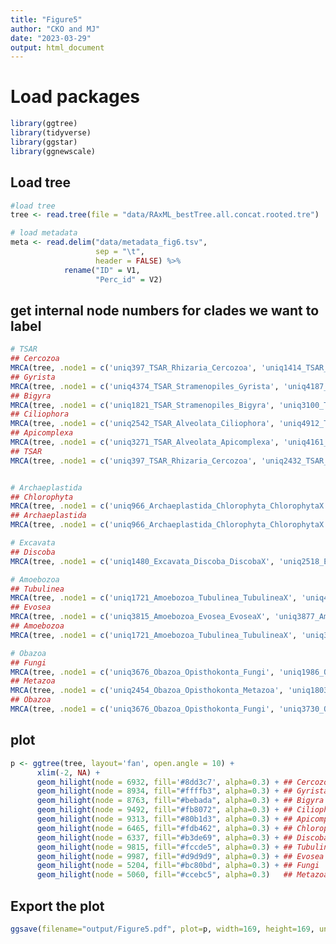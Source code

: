 ```yaml
---
title: "Figure5"
author: "CKO and MJ"
date: "2023-03-29"
output: html_document
---
```


# Load packages
```r
library(ggtree)
library(tidyverse)
library(ggstar)
library(ggnewscale)
```


## Load tree
```r
#load tree
tree <- read.tree(file = "data/RAxML_bestTree.all.concat.rooted.tre")

# load metadata
meta <- read.delim("data/metadata_fig6.tsv",
                   sep = "\t",
                   header = FALSE) %>%
            rename("ID" = V1,
                   "Perc_id" = V2)
```


## get internal node numbers for clades we want to label
```r
# TSAR
## Cercozoa
MRCA(tree, .node1 = c('uniq397_TSAR_Rhizaria_Cercozoa', 'uniq1414_TSAR_Rhizaria_Cercozoa')) 
## Gyrista
MRCA(tree, .node1 = c('uniq4374_TSAR_Stramenopiles_Gyrista', 'uniq4187_TSAR_Stramenopiles_Gyrista'))
## Bigyra
MRCA(tree, .node1 = c('uniq1821_TSAR_Stramenopiles_Bigyra', 'uniq3100_TSAR_Stramenopiles_Bigyra')) 
## Ciliophora
MRCA(tree, .node1 = c('uniq2542_TSAR_Alveolata_Ciliophora', 'uniq4912_TSAR_Alveolata_Ciliophora')) 
## Apicomplexa
MRCA(tree, .node1 = c('uniq3271_TSAR_Alveolata_Apicomplexa', 'uniq4161_TSAR_Alveolata_Apicomplexa'))
## TSAR
MRCA(tree, .node1 = c('uniq397_TSAR_Rhizaria_Cercozoa', 'uniq2432_TSAR_Telonemia_TelonemiaX')) 


# Archaeplastida
## Chlorophyta
MRCA(tree, .node1 = c('uniq966_Archaeplastida_Chlorophyta_ChlorophytaX', 'uniq2819_Archaeplastida_Chlorophyta_ChlorophytaX'))
## Archaeplastida
MRCA(tree, .node1 = c('uniq966_Archaeplastida_Chlorophyta_ChlorophytaX', 'uniq2967_Archaeplastida_Rhodelphea_RhodelpheaX')) 

# Excavata
## Discoba
MRCA(tree, .node1 = c('uniq1480_Excavata_Discoba_DiscobaX', 'uniq2518_Excavata_Discoba_DiscobaX')) 

# Amoebozoa
## Tubulinea
MRCA(tree, .node1 = c('uniq1721_Amoebozoa_Tubulinea_TubulineaX', 'uniq4665_Amoebozoa_Tubulinea_TubulineaX')) 
## Evosea
MRCA(tree, .node1 = c('uniq3815_Amoebozoa_Evosea_EvoseaX', 'uniq3877_Amoebozoa_Evosea_EvoseaX')) 
## Amoebozoa
MRCA(tree, .node1 = c('uniq1721_Amoebozoa_Tubulinea_TubulineaX', 'uniq3877_Amoebozoa_Evosea_EvoseaX')) 

# Obazoa
## Fungi
MRCA(tree, .node1 = c('uniq3676_Obazoa_Opisthokonta_Fungi', 'uniq1986_Obazoa_Opisthokonta_Fungi')) 
## Metazoa
MRCA(tree, .node1 = c('uniq2454_Obazoa_Opisthokonta_Metazoa', 'uniq1803_Obazoa_Opisthokonta_Metazoa')) 
## Obazoa
MRCA(tree, .node1 = c('uniq3676_Obazoa_Opisthokonta_Fungi', 'uniq3730_Obazoa_Breviatea_BreviateaX')) 
```


## plot
```r
p <- ggtree(tree, layout='fan', open.angle = 10) +
      xlim(-2, NA) + 
      geom_hilight(node = 6932, fill='#8dd3c7', alpha=0.3) + ## Cercozoa
      geom_hilight(node = 8934, fill="#ffffb3", alpha=0.3) + ## Gyrista
      geom_hilight(node = 8763, fill="#bebada", alpha=0.3) + ## Bigyra
      geom_hilight(node = 9492, fill="#fb8072", alpha=0.3) + ## Ciliophora
      geom_hilight(node = 9313, fill="#80b1d3", alpha=0.3) + ## Apicomplexa
      geom_hilight(node = 6465, fill="#fdb462", alpha=0.3) + ## Chlorophyta
      geom_hilight(node = 6337, fill="#b3de69", alpha=0.3) + ## Discoba
      geom_hilight(node = 9815, fill="#fccde5", alpha=0.3) + ## Tubulinea
      geom_hilight(node = 9987, fill="#d9d9d9", alpha=0.3) + ## Evosea
      geom_hilight(node = 5204, fill="#bc80bd", alpha=0.3) + ## Fungi
      geom_hilight(node = 5060, fill="#ccebc5", alpha=0.3)   ## Metazoa

```

## Export the plot
```r
ggsave(filename="output/Figure5.pdf", plot=p, width=169, height=169, units = "mm", useDingbats=FALSE, limitsize=FALSE)
```

